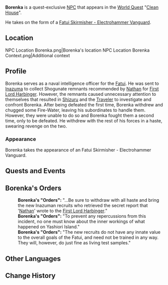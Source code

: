 {{Character Infobox
|type             = Quest NPC
|element          = 
|image            = NPC Borenka.png
|voiceEN          = 
|voiceCN          = 
|voiceJP          = 
|voiceKR          = 
|region           = Inazuma
|region2          = Snezhnaya
|affiliation      = Fatui
|title            = Fatui Intelligence Officer: Naval Warrant Officer
}}
'''Borenka''' {{Lang|ru=Боренька|ru_rm=Boren'ka}} is a quest-exclusive [[NPC]] that appears in the [[World Quest]] "[[Clean House]]".

He takes on the form of a [[Fatui Skirmisher - Electrohammer Vanguard]].

==Location==
<gallery hideaddbutton="true" captionalign="center">
NPC Location Borenka.png|Borenka's location
NPC Location Borenka Context.png|Additional context
</gallery>

==Profile==
Borenka serves as a naval intelligence officer for the [[Fatui]]. He was sent to [[Inazuma]] to collect Shogunate remnants recommended by [[Nathan]] for [[Pierro|First Lord Harbinger]]. However, the remnants caused unnecessary attention to themselves that resulted in [[Shizuru]] and the [[Traveler]] to investigate and confront Borenka. After being defeated the first time, Borenka withdrew and chugged some Fire-Water, leaving his subordinates to handle them. However, they were unable to do so and Borenka fought them a second time, only to be defeated. He withdrew with the rest of his forces in a haste, swearing revenge on the two.
<!--
===Personality===
''(To be added.)''
-->
===Appearance===
Borenka takes the appearance of an Fatui Skirmisher - Electrohammer Vanguard.

==Quests and Events==
{{Quest Appearances}}

==Borenka's Orders==
{{Dialogue start}}
:'''Borenka's "Orders":''' "...Be sure to withdraw with all haste and bring the new Inazuman recruits who retrieved the secret report that '[[Nathan]]' wrote to the [[Pierro|First Lord Harbinger]]."
:'''Borenka's "Orders":''' "To prevent any repercussions from this incident, no one must know about the inner workings of what happened on Yashiori Island."
:'''Borenka's "Orders":''' "The new recruits do not have any innate value to the overall goals of the Fatui, and need not be trained in any way. They will, however, do just fine as living test samples."
{{Dialogue end}}

==Other Languages==
{{Other Languages|default_hidden = 1
|en      = Borenka
|zhs     = 鲍连卡
|zhs_rm  = Bàoliánkǎ
|zht     = 鮑連卡
|zht_rm  = Bàoliánkǎ
|ja      = バレンカ
|ja_rm   = Barenka
|ko      = 보렌카
|ko_rm   = Borenka
|es      = Borenka
|fr      = Borenka
|ru      = Боренька
|th      = Borenka
|vi      = Borenka
|de      = Borenka
|id      = Borenka
|pt      = Borenka
}}

==Change History==
{{Change History|2.2}}
<!--
==References==
{{Reflist}}
-->